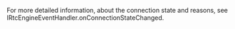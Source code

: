 
<PlatformWrapper platform="macos">

For more detailed information, about the connection state and reasons, see <Link to="{{Global.API_REF_MACOS_ROOT}}/class_irtcengineeventhandler.html#callback_irtcengineeventhandler_onconnectionstatechanged">IRtcEngineEventHandler.onConnectionStateChanged</Link>.

<Source />

</PlatformWrapper>